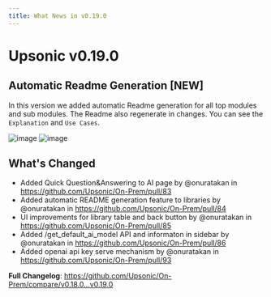 ```yaml
---
title: What News in v0.19.0
---
```


# Upsonic v0.19.0
## Automatic Readme Generation [NEW]
In this version we added automatic Readme generation for all top modules and sub modules. The Readme also regenerate in changes. You can see the `Explanation` and `Use Cases`.

![image](https://github.com/Upsonic/On-Prem/assets/41792982/2d82db13-f1b3-464a-a109-38c6203ee502)
![image](https://github.com/Upsonic/On-Prem/assets/41792982/f361a0b5-bfe6-4709-ad19-88d508abfea7)



## What's Changed
* Added Quick Question&Answering to AI page by @onuratakan in https://github.com/Upsonic/On-Prem/pull/83
* Added automatic README generation feature to libraries by @onuratakan in https://github.com/Upsonic/On-Prem/pull/84
* UI improvements for library table and back button by @onuratakan in https://github.com/Upsonic/On-Prem/pull/85
* Added /get_default_ai_model API and informaton in sidebar by @onuratakan in https://github.com/Upsonic/On-Prem/pull/86
* Added openai api key serve mechanism by @onuratakan in https://github.com/Upsonic/On-Prem/pull/93


**Full Changelog**: https://github.com/Upsonic/On-Prem/compare/v0.18.0...v0.19.0
